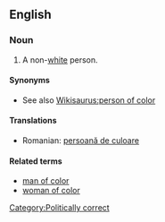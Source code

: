 ==English==

===Noun===
{{en-noun|sg=[[person]] [[of]] [[color]]|pl=people of color|pl2=persons of color}}

# {{US}} A non-[[white]] person.

====Synonyms====
* See also [[Wikisaurus:person of color]]

====Translations====
* Romanian: [[persoană de culoare]] {{f}}

====Related terms====
* [[man of color]]
* [[woman of color]]

[[Category:Politically correct]]